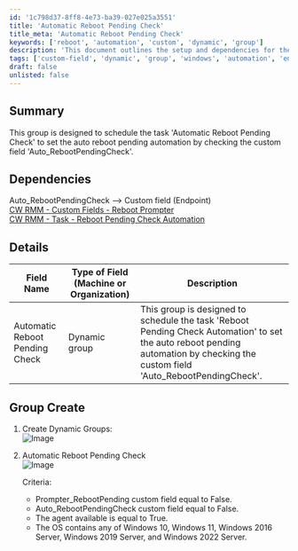 ```yaml
---
id: '1c798d37-8ff8-4e73-ba39-027e025a3551'
title: 'Automatic Reboot Pending Check'
title_meta: 'Automatic Reboot Pending Check'
keywords: ['reboot', 'automation', 'custom', 'dynamic', 'group']
description: 'This document outlines the setup and dependencies for the Automatic Reboot Pending Check task in ConnectWise RMM. It explains how to create a dynamic group that schedules the task based on the custom field Auto_RebootPendingCheck, ensuring efficient management of reboot automation.'
tags: ['custom-field', 'dynamic', 'group', 'windows', 'automation', 'endpoint']
draft: false
unlisted: false
---
```

## Summary

This group is designed to schedule the task 'Automatic Reboot Pending Check' to set the auto reboot pending automation by checking the custom field 'Auto_RebootPendingCheck'.

## Dependencies

Auto_RebootPendingCheck --> Custom field (Endpoint)  
[CW RMM - Custom Fields - Reboot Prompter](https://proval.itglue.com/DOC-5078775-15298950)  
[CW RMM - Task - Reboot Pending Check Automation](https://proval.itglue.com/DOC-5078775-15317845)  

## Details

| Field Name                        | Type of Field (Machine or Organization) | Description                                                                                                                                               |
|-----------------------------------|-----------------------------------------|-----------------------------------------------------------------------------------------------------------------------------------------------------------|
| Automatic Reboot Pending Check     | Dynamic group                           | This group is designed to schedule the task 'Reboot Pending Check Automation' to set the auto reboot pending automation by checking the custom field 'Auto_RebootPendingCheck'. |



## Group Create

1. Create Dynamic Groups:  
   ![Image](../../../static/img/Automatic-Reboot-Pending-Check/image_1.png)

2. Automatic Reboot Pending Check  
   ![Image](../../../static/img/Automatic-Reboot-Pending-Check/image_2.png)  

   Criteria:
   - Prompter_RebootPending custom field equal to False.
   - Auto_RebootPendingCheck custom field equal to False.
   - The agent available is equal to True.
   - The OS contains any of Windows 10, Windows 11, Windows 2016 Server, Windows 2019 Server, and Windows 2022 Server.











